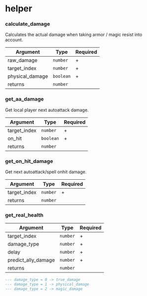 # helper

### calculate_damage

Calculates the actual damage when taking armor / magic resist into account.

| Argument        | Type      | Required |
| --------------- | --------- | -------- |
| raw_damage      | `number`  | +        |
| target_index    | `number`  | +        |
| physical_damage | `boolean` | +        |
| returns         | `number`  |          |

### get_aa_damage

Get local player next autoattack damage.

| Argument     | Type      | Required |
| ------------ | --------- | -------- |
| target_index | `number`  | +        |
| on_hit       | `boolean` | +        |
| returns      | `number`  |          |

### get_on_hit_damage

Get next autoattack/spell onhit damage.

| Argument     | Type     | Required |
| ------------ | -------- | -------- |
| target_index | `number` | +        |
| returns      | `number` |          |

### get_real_health 

| Argument     | Type     | Required |
| ------------ | -------- | -------- |
| target_index | `number` | +        |
| damage_type | `number` | +        |
| delay | `number` | +        |
| predict_ally_damage | `number` | +        |
| returns      | `number` |          |

```lua
--- damage_type = 0 -> true_damage
--- damage_type = 1 -> physical_damage
--- damage_type = 2 -> magic_damage
```